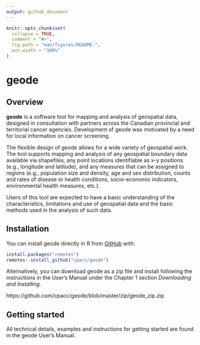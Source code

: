 ```yaml
---
output: github_document
---
```


<!-- README.md is generated from README.Rmd. Please edit that file -->

```r
knitr::opts_chunk$set(
  collapse = TRUE,
  comment = "#>",
  fig.path = "man/figures/README-",
  out.width = "100%"
)
```

# geode

<!-- badges: start -->
<!-- badges: end -->

## Overview

**geode** is a software tool for mapping and analysis of geospatial data, designed in consultation with partners across the Canadian provincial and territorial cancer agencies.  Development of geode was motivated by a need for local information on cancer screening.

The flexible design of geode allows for a wide variety of geospatial work. The tool supports mapping and analysis of any geospatial boundary data available via shapefiles, any point locations identifiable as x-y positions (e.g., longitude and latitude), and any measures that can be assigned to regions (e.g., population size and density, age and sex distribution, counts and rates of disease or health conditions, socio-economic indicators, environmental health measures, etc.).  

Users of this tool are expected to have a basic understanding of the characteristics, limitations and use of geospatial data and the basic methods used in the analysis of such data.  

## Installation

You can install geode directly in R from [GitHub](https://github.com/) with:

``` r
install.packages("remotes")
remotes::install_github("cpacc/geode")
```

Alternatively, you can download geode as a zip file and install following the instructions in the User's Manual under the Chapter 1 section *Downloading and installing*.

https://github.com/cpacc/geode/blob/master/zip/geode_zip.zip

## Getting started

All technical details, examples and instructions for getting started are found in the geode User's Manual. 



